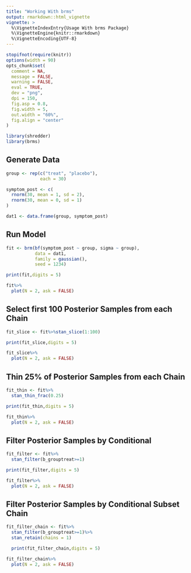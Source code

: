 ```yaml
---
title: "Working With brms"
output: rmarkdown::html_vignette
vignette: >
  %\VignetteIndexEntry{Usage With brms Package}
  %\VignetteEngine{knitr::rmarkdown}
  %\VignetteEncoding{UTF-8}
---
```


```r
stopifnot(require(knitr))
options(width = 90)
opts_chunk$set(
  comment = NA,
  message = FALSE,
  warning = FALSE,
  eval = TRUE,
  dev = "png",
  dpi = 150,
  fig.asp = 0.8,
  fig.width = 5,
  out.width = "60%",
  fig.align = "center"
)
```

```r
library(shredder)
library(brms)
```

## Generate Data

```r
group <- rep(c("treat", "placebo"), 
             each = 30)

symptom_post <- c(
  rnorm(30, mean = 1, sd = 2), 
  rnorm(30, mean = 0, sd = 1)
)

dat1 <- data.frame(group, symptom_post)
```

## Run Model

```r
fit <- brm(bf(symptom_post ~ group, sigma ~ group), 
           data = dat1, 
           family = gaussian(),
           seed = 1234)
```

```r
print(fit,digits = 5)
```

```r
fit%>%
  plot(N = 2, ask = FALSE)
```

## Select first 100 Posterior Samples from each Chain

```r
fit_slice <- fit%>%stan_slice(1:100)
```

```r
print(fit_slice,digits = 5)
```

```r
fit_slice%>%
  plot(N = 2, ask = FALSE)
```

## Thin 25% of Posterior Samples from each Chain

```r
fit_thin <- fit%>%
  stan_thin_frac(0.25)
```

```r
print(fit_thin,digits = 5)
```

```r
fit_thin%>%
  plot(N = 2, ask = FALSE)
```

## Filter Posterior Samples by Conditional

```r
fit_filter <- fit%>%
  stan_filter(b_grouptreat>=1)
```

```r
print(fit_filter,digits = 5)
```

```r
fit_filter%>%
  plot(N = 2, ask = FALSE)
```

## Filter Posterior Samples by Conditional Subset Chain

```r
fit_filter_chain <- fit%>%
  stan_filter(b_grouptreat>=1)%>%
  stan_retain(chains = 1)
```

```r
  print(fit_filter_chain,digits = 5)
```

```r
fit_filter_chain%>%
  plot(N = 2, ask = FALSE)
```